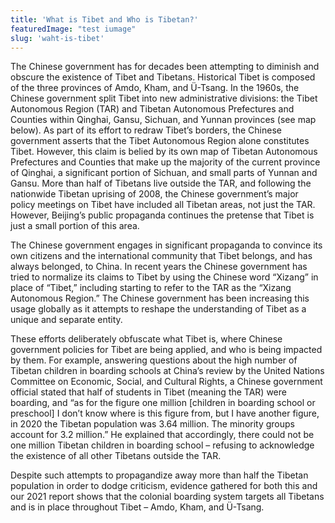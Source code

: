 ```yaml
---
title: 'What is Tibet and Who is Tibetan?'
featuredImage: "test iumage"
slug: 'waht-is-tibet'
---
```

The Chinese government has for decades been attempting to diminish and obscure the existence of Tibet and Tibetans. Historical Tibet is composed of the three provinces of Amdo, Kham, and Ü-Tsang. In the 1960s, the Chinese government split Tibet into new administrative divisions: the Tibet Autonomous Region (TAR) and Tibetan Autonomous Prefectures and Counties within Qinghai, Gansu, Sichuan, and Yunnan provinces (see map below).
As part of its effort to redraw Tibet’s borders, the Chinese government asserts that the Tibet Autonomous Region alone constitutes Tibet. However, this claim is belied by its own map of Tibetan Autonomous Prefectures and Counties that make up the majority of the current province of Qinghai, a significant portion of Sichuan, and small parts of Yunnan and Gansu. More than half of Tibetans live outside the TAR, and following the nationwide Tibetan uprising of 2008, the Chinese government’s major policy meetings on Tibet have included all Tibetan areas, not just the TAR. However, Beijing’s public propaganda continues the pretense that Tibet is just a small portion of this area.

The Chinese government engages in significant propaganda to convince its own citizens and the international community that Tibet belongs, and has always belonged, to China. In recent years the Chinese government has tried to normalize its claims to Tibet by using the Chinese word “Xizang” in place of “Tibet,” including starting to refer to the TAR as the “Xizang Autonomous Region.” The Chinese government has been increasing this usage globally as it attempts to reshape the understanding of Tibet as a unique and separate entity.

These efforts deliberately obfuscate what Tibet is, where Chinese government policies for Tibet are being applied, and who is being impacted by them. For example, answering questions about the high number of Tibetan children in boarding schools at China’s review by the United Nations Committee on Economic, Social, and Cultural Rights, a Chinese government official stated that half of students in Tibet (meaning the TAR) were boarding, and “as for the figure one million [children in boarding school or preschool] I don’t know where is this figure from, but I have another figure, in 2020 the Tibetan population was 3.64 million. The minority groups account for 3.2 million.” He explained that accordingly, there could not be one million Tibetan children in boarding school – refusing to acknowledge the existence of all other Tibetans outside the TAR. 

Despite such attempts to propagandize away more than half the Tibetan population in order to dodge criticism, evidence gathered for both this and our 2021 report shows that the colonial boarding system targets all Tibetans and is in place throughout Tibet – Amdo, Kham, and Ü-Tsang.
